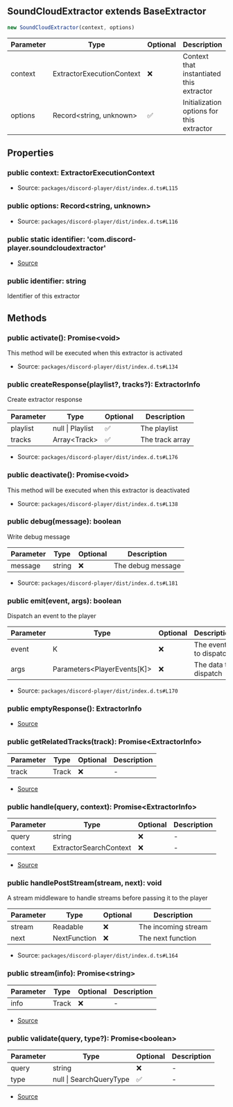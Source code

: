 ## SoundCloudExtractor extends BaseExtractor

```typescript
new SoundCloudExtractor(context, options)
```
| Parameter | Type | Optional | Description |
| ----------- | ----------- | ----------- | ----------- |
| context | ExtractorExecutionContext | ❌ | Context that instantiated this extractor |
| options | Record\<string, unknown> | ✅ | Initialization options for this extractor |

## Properties
### public  context: ExtractorExecutionContext
- Source: `packages/discord-player/dist/index.d.ts#L115`
### public  options: Record\<string, unknown>
- Source: `packages/discord-player/dist/index.d.ts#L116`
### public static identifier: 'com.discord\-player.soundcloudextractor'
- [Source](https://github.com/Androz2091/discord-player/blob/e6e6eb7/packages/extractor/src/extractors/SoundCloudExtractor.ts#L19)
### public  identifier: string
Identifier of this extractor
## Methods
### public  activate(): Promise\<void>
This method will be executed when this extractor is activated





- Source: `packages/discord-player/dist/index.d.ts#L134`
### public  createResponse(playlist?, tracks?): ExtractorInfo
Create extractor response




| Parameter | Type | Optional | Description |
| ----------- | ----------- | ----------- | ----------- |
| playlist | null \| Playlist | ✅ | The playlist |
| tracks | Array\<Track> | ✅ | The track array |


- Source: `packages/discord-player/dist/index.d.ts#L176`
### public  deactivate(): Promise\<void>
This method will be executed when this extractor is deactivated





- Source: `packages/discord-player/dist/index.d.ts#L138`
### public  debug(message): boolean
Write debug message




| Parameter | Type | Optional | Description |
| ----------- | ----------- | ----------- | ----------- |
| message | string | ❌ | The debug message |


- Source: `packages/discord-player/dist/index.d.ts#L181`
### public  emit(event, args): boolean
Dispatch an event to the player




| Parameter | Type | Optional | Description |
| ----------- | ----------- | ----------- | ----------- |
| event | K | ❌ | The event to dispatch |
| args | Parameters\<PlayerEvents\[K]> | ❌ | The data to dispatch |


- Source: `packages/discord-player/dist/index.d.ts#L170`
### public  emptyResponse(): ExtractorInfo
- [Source](https://github.com/Androz2091/discord-player/blob/e6e6eb7/packages/extractor/src/extractors/SoundCloudExtractor.ts#L147)
### public  getRelatedTracks(track): Promise\<ExtractorInfo>
| Parameter | Type | Optional | Description |
| ----------- | ----------- | ----------- | ----------- |
| track | Track | ❌ | - |


- [Source](https://github.com/Androz2091/discord-player/blob/e6e6eb7/packages/extractor/src/extractors/SoundCloudExtractor.ts#L26)
### public  handle(query, context): Promise\<ExtractorInfo>
| Parameter | Type | Optional | Description |
| ----------- | ----------- | ----------- | ----------- |
| query | string | ❌ | - |
| context | ExtractorSearchContext | ❌ | - |


- [Source](https://github.com/Androz2091/discord-player/blob/e6e6eb7/packages/extractor/src/extractors/SoundCloudExtractor.ts#L36)
### public  handlePostStream(stream, next): void
A stream middleware to handle streams before passing it to the player




| Parameter | Type | Optional | Description |
| ----------- | ----------- | ----------- | ----------- |
| stream | Readable | ❌ | The incoming stream |
| next | NextFunction | ❌ | The next function |


- Source: `packages/discord-player/dist/index.d.ts#L164`
### public  stream(info): Promise\<string>
| Parameter | Type | Optional | Description |
| ----------- | ----------- | ----------- | ----------- |
| info | Track | ❌ | - |


- [Source](https://github.com/Androz2091/discord-player/blob/e6e6eb7/packages/extractor/src/extractors/SoundCloudExtractor.ts#L151)
### public  validate(query, type?): Promise\<boolean>
| Parameter | Type | Optional | Description |
| ----------- | ----------- | ----------- | ----------- |
| query | string | ❌ | - |
| type | null \| SearchQueryType | ✅ | - |


- [Source](https://github.com/Androz2091/discord-player/blob/e6e6eb7/packages/extractor/src/extractors/SoundCloudExtractor.ts#L21)